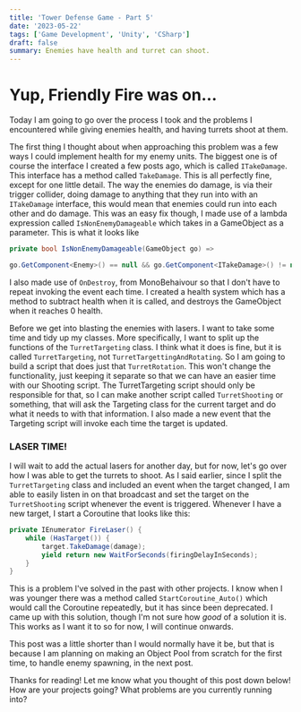 ```yaml
---
title: 'Tower Defense Game - Part 5'
date: '2023-05-22'
tags: ['Game Development', 'Unity', 'CSharp']
draft: false
summary: Enemies have health and turret can shoot.
---
```


# **Yup, Friendly Fire was on...**

Today I am going to go over the process I took and the problems I encountered while giving enemies health, and having turrets shoot at them.

The first thing I thought about when approaching this problem was a few ways I could implement health for my enemy units. The biggest one is of course the interface I created a few posts ago, which is called `ITakeDamage`. This interface has a method called `TakeDamage`. This is all perfectly fine, except for one little detail. The way the enemies do damage, is via their trigger collider, doing damage to anything that they run into with an `ITakeDamage` interface, this would mean that enemies could run into each other and do damage. This was an easy fix though, I made use of a lambda expression called `IsNonEnemyDamageable` which takes in a GameObject as a parameter. This is what it looks like

```csharp
private bool IsNonEnemyDamageable(GameObject go) =>

go.GetComponent<Enemy>() == null && go.GetComponent<ITakeDamage>() != null;
```

I also made use of `OnDestroy`, from MonoBehaivour so that I don't have to repeat invoking the event each time. I created a health system which has a method to subtract health when it is called, and destroys the GameObject when it reaches 0 health.

Before we get into blasting the enemies with lasers. I want to take some time and tidy up my classes. More specifically, I want to split up the functions of the `TurretTargeting` class. I think what it does is fine, but it is called `TurretTargeting`, not `TurretTargettingAndRotating`. So I am going to build a script that does just that `TurretRotation`. This won't change the functionality, just keeping it separate so that we can have an easier time with our Shooting script. The TurretTargeting script should only be responsible for that, so I can make another script called `TurretShooting` or something, that will ask the Targeting class for the current target and do what it needs to with that information. I also made a new event that the Targeting script will invoke each time the target is updated.

### **LASER TIME!**

I will wait to add the actual lasers for another day, but for now, let's go over how I was able to get the turrets to shoot. As I said earlier, since I split the `TurretTargeting` class and included an event when the target changed, I am able to easily listen in on that broadcast and set the target on the `TurretShooting` script whenever the event is triggered. Whenever I have a new target, I start a Coroutine that looks like this:

```csharp
private IEnumerator FireLaser() {
    while (HasTarget()) {
        target.TakeDamage(damage);
        yield return new WaitForSeconds(firingDelayInSeconds);
    }
}
```

This is a problem I've solved in the past with other projects. I know when I was younger there was a method called `StartCoroutine_Auto()` which would call the Coroutine repeatedly, but it has since been deprecated. I came up with this solution, though I'm not sure how *good* of a solution it is. This works as I want it to so for now, I will continue onwards.

This post was a little shorter than I would normally have it be, but that is because I am planning on making an Object Pool from scratch for the first time, to handle enemy spawning, in the next post.

Thanks for reading! Let me know what you thought of this post down below! How are your projects going? What problems are you currently running into?
